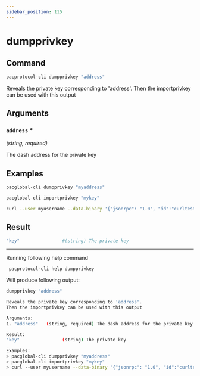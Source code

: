 ```yaml
---
sidebar_position: 115
---
```


# dumpprivkey
## Command

```bash
pacprotocol-cli dumpprivkey "address"
```

Reveals the private key corresponding to 'address'.
Then the importprivkey can be used with this output



## Arguments

### `address` <span class='asterisk'>*</span>
*(string, required)*

The dash address for the private key


## Examples
```bash
pacglobal-cli dumpprivkey "myaddress"
```

```bash
pacglobal-cli importprivkey "mykey"
```

```bash
curl --user myusername --data-binary '{"jsonrpc": "1.0", "id":"curltest", "method": "dumpprivkey", "params": ["myaddress"] }' -H 'content-type: text/plain;' http://127.0.0.1:1111/
```
## Result
```bash
"key"                #(string) The private key
```


___

Running following help command
```bash
 pacprotocol-cli help dumpprivkey
```
Will produce following output:


```bash
dumpprivkey "address"

Reveals the private key corresponding to 'address'.
Then the importprivkey can be used with this output

Arguments:
1. "address"   (string, required) The dash address for the private key

Result:
"key"                (string) The private key

Examples:
> pacglobal-cli dumpprivkey "myaddress"
> pacglobal-cli importprivkey "mykey"
> curl --user myusername --data-binary '{"jsonrpc": "1.0", "id":"curltest", "method": "dumpprivkey", "params": ["myaddress"] }' -H 'content-type: text/plain;' http://127.0.0.1:1111/

```

